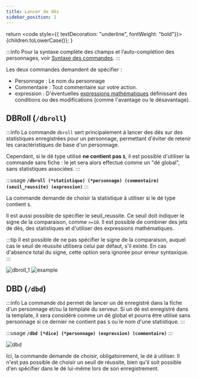 ```yaml
---
title: Lancer de dés
sidebar_position: 1
---
```


  return <code style={{ textDecoration: "underline", fontWeight: "bold"}}>{children.toLowerCase()}</code>;
}

:::info
Pour la syntaxe complète des champs et l’auto-complétion des personnages, voir [Syntaxe des commandes](../../introduction/format.md).
:::

Les deux commandes demandent de spécifier :
- <CL>Personnage</CL> : Le nom du personnage
- <CL>Commentaire</CL> : Tout commentaire sur votre action.
- <CL>expression</CL> : D'éventuelles [expressions mathématiques](../../introduction/expression.mdx) définissant des conditions ou des modifications (comme l'avantage ou le désavantage).

## DBRoll (`/dbroll`)

:::info
La commande `dbroll` sert principalement à lancer des dés sur des statistiques enregistrées pour un personnage, permettant d'éviter de retenir les caractéristiques de base d'un personnage.

Cependant, si le dé type utilisé **ne contient pas `$`**, il est possible d'utiliser la commande sans fiche : le jet sera alors effectué comme un "dé global", sans statistiques associées.
:::

:::usage
**`/dbroll (*statistique) (*personnage) (commentaire) (seuil_reussite) (expression)`**
:::

La commande demande de choisir la statistique à utiliser si le dé type contient `$`.

Il est aussi possible de spécifier le <CL>seuil_reussite</CL>. Ce seuil doit indiquer le signe de la comparaison, comme `>=10`. Il est possible de combiner des jets de dés, des statistiques et d'utiliser des expressions mathématiques.

:::tip
Il est possible de ne pas spécifier le signe de la comparaison, auquel cas le seuil de réussite utilisera celui par défaut, s'il existe.
En cas d'absence total du signe, cette option sera ignorée pour erreur syntaxique.
:::

![dbroll_1](/assets/rolls/db/dbroll_autocomplete.png)
![example](/assets/rolls/db/example.png)

## DBD (`/dbd`)

:::info
La commande `dbd` permet de lancer un dé enregistré dans la fiche d'un personnage et/ou la template du serveur.
Si un dé est enregistré dans la template, il sera considéré comme un dé global et pourra être utilisé sans personnage si ce dernier ne contient pas `$` ou le nom d'une statistique.
:::

:::usage
**`/dbd [*dice] (*personnage) (expression) (commentaire)`**
:::

![dbd](/assets/rolls/db/dbd_example.png)

Ici, la commande demande de choisir, obligatoirement, le dé à utiliser. Il n'est pas possible de choisir un seuil de réussite, bien qu'il soit possible d'en spécifier dans le dé lui-même lors de son enregistrement.
